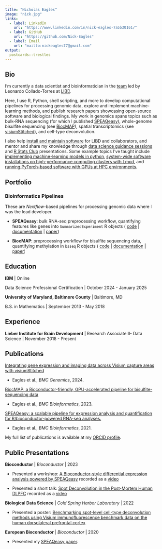 ```yaml
---
title: "Nicholas Eagles"
image: "nick.jpg"
links:
  - label: LinkedIn
    url: "https://www.linkedin.com/in/nick-eagles-7a5b30161/"
  - label: GitHub
    url: "https://github.com/Nick-Eagles"
  - label: Email
    url: "mailto:nickeagles77@gmail.com"
output:
  postcards::trestles
---
```

 
## Bio

I'm currently a data scientist and bioinformatician in the
[team](https://lcolladotor.github.io/bioc_team_ds/) led by Leonardo
Collado-Torres at [LIBD](https://www.libd.org/).

Here, I use R, Python, shell scripting, and more to develop computational
pipelines for processing genomic data, explore and implement machine-learning
methods, and publish research papers showcasing open-source software and biological
findings. My work in genomics spans topics such as bulk-RNA sequencing (for
which I published [SPEAQeasy](https://doi.org/10.1186/s12859-021-04142-3)),
whole-genome bisulfite sequencing (see
[BiocMAP](https://doi.org/10.1101/2022.04.20.488947)), spatial transcriptomics
(see [visiumStitched](https://doi.org/10.1186/s12864-024-10991-y)), and
cell-type deconvolution.

I also help
[install and maintain software](https://github.com/LieberInstitute/jhpce_mod_source)
for LIBD and collaborators, and mentor and share my knowledge through
[data science guidance sessions](https://lcolladotor.github.io/bioc_team_ds/data-science-guidance-sessions.html)
and [R Stats Club](http://research.libd.org/rstatsclub/) presentations. Some example
topics I've taught include
[implementing machine-learning models in python](https://youtu.be/-qFz7PwWEeY),
[system-wide software installations on high-performance computing clusters with Lmod](https://youtu.be/8w6JDsrgqVs),
and [running PyTorch-based software with GPUs at HPC environments](https://youtu.be/zOMUXYHtVJM).

## Portfolio

### Bioinformatics Pipelines

These are *Nextflow*-based pipelines for processing genomic data where I was the
lead developer.

- **SPEAQeasy**: bulk RNA-seq preprocessing workflow, quantifying features like
genes into `SummarizedExperiment` R objects (
[code](https://github.com/LieberInstitute/SPEAQeasy) |
[documentation](http://lieberinstitute.github.io/SPEAQeasy) |
[paper](https://doi.org/10.1186/s12859-021-04142-3))

- **BiocMAP**: preprocessing workflow for bisulfite sequencing data, quantifying
methylation in `bsseq` R objects (
[code](https://github.com/LieberInstitute/BiocMAP) |
[documentation](http://research.libd.org/BiocMAP/) |
[paper](https://doi.org/10.1101/2022.04.20.488947))

## Education

**IBM** | Online

Data Science Professional Certification | October 2024 - January 2025

**University of Maryland, Baltimore County** | Baltimore, MD

B.S. in Mathematics | September 2013 - May 2018

## Experience

**Lieber Institute for Brain Development** | Research Associate II- Data Science | November 2018 - Present

## Publications

[Integrating gene expression and imaging data across Visium capture areas with visiumStitched](https://doi.org/10.1186/s12864-024-10991-y)

- Eagles et al., *BMC Genomics*, 2024.

[BiocMAP: a Bioconductor-friendly, GPU-accelerated pipeline for bisulfite-sequencing data](https://doi.org/10.1186/s12859-023-05461-3)

- Eagles et al., *BMC Bioinformatics*, 2023.

[SPEAQeasy: a scalable pipeline for expression analysis and quantification for R/bioconductor-powered RNA-seq analyses.](https://doi.org/10.1186/s12859-021-04142-3)

- Eagles et al., *BMC Bioinformatics*, 2021.

My full list of publications is available at my [ORCID profile](https://orcid.org/0000-0002-9808-5254).

## Public Presentations

**Bioconductor** | *Bioconductor* | 2023

- Presented a workshop: [A Bioconductor-style differential expression analysis powered by SPEAQeasy](http://research.libd.org/SPEAQeasyWorkshop2023/) recorded as a [video](https://www.youtube.com/watch?v=6hJXPw9PM1o)

- Presented a short talk: [Spot Deconvolution in the Post-Mortem Human DLPFC](https://speakerdeck.com/nickeagles/bioc-2023-spot-deconvolution) recorded as a [video](https://www.youtube.com/watch?v=YA5H2XP6jjU&t=700s)

**Biological Data Science** | *Cold Spring Harbor Laboratory* | 2022

- Presented a poster: [Benchmarking spot-level cell-type deconvolution methods using Visium immunofluorescence benchmark data on the human dorsolateral prefrontal cortex](https://speakerdeck.com/nickeagles/bds-2022).

**European Bioconductor** | *Bioconductor* | 2020

- Presented my [SPEAQeasy paper](https://www.youtube.com/watch?v=tPSG23hUHSI).

